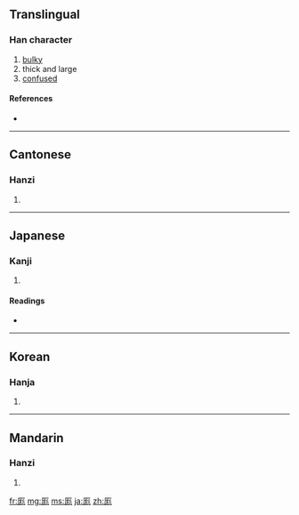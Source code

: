 {{also|龐}}
==Translingual==

===Han character===
{{Han char|rn=27|rad=厂|as=07|sn=9|four=7121<sub>2</sub>|canj=一戈山竹 (MIUH)}}

# [[bulky]]
# thick and large
# [[confused]]

====References====
* {{Han ref|kx=0161.190|dkj=02942|dj=0367.380|hdz=10072.010|uh=5396|ud=21398|bh=CDF7|bd=52727}}

----

==Cantonese==

===Hanzi===
{{yue-hanzi|jyut=|y=pong4}}

# {{defn|Cantonese}}

----

==Japanese==

===Kanji===
{{ja-kanji|grade=|rs=厂07}}

# {{defn|Japanese}}

====Readings====
* {{ja-readings|on=[[ぼう]] (bō)|kun=[[おおきい]] (ookii)}}

----

==Korean==

===Hanja===
{{ko-hanja|hangeul=방|rv=bang|mr=pang}}

# {{defn|Korean}}

----

==Mandarin==

===Hanzi===
{{cmn-hanzi|pin=[[máng]] ([[mang2]]), [[páng]] ([[pang2]])|wg=mang<sup>2</sup>, p'ang<sup>2</sup>}}

# {{defn|Mandarin}}

[[fr:厖]]
[[mg:厖]]
[[ms:厖]]
[[ja:厖]]
[[zh:厖]]